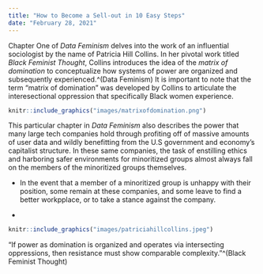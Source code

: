 ```yaml
---
title: "How to Become a Sell-out in 10 Easy Steps"
date: "February 28, 2021"
---
```


Chapter One of *Data Feminism* delves into the work of an influential sociologist by the name of Patricia Hill Collins. In her pivotal work titled *Black Feminist Thought*, Collins introduces the idea of the _matrix of domination_ to conceptualize how systems of power are organized and subsequently experienced.^(Data Feminism) It is important to note that the term "matrix of domination" was developed by Collins to articulate the interesectional oppression that specifically Black women experience.   

```r
knitr::include_graphics("images/matrixofdomination.png")
```

This particular chapter in *Data Feminism* also describes the power that many large tech companies hold through profiting off of massive amounts of user data and wildly benefitting from the U.S government and economy's capitalist structure. In these same companies, the task of enstilling ethics and harboring safer environments for minoritized groups almost always fall on the members of the minoritized groups themselves.  


- In the event that a member of a minoritized group is unhappy with their position, some remain at these companies, and some leave to find a better workpplace, or to take a stance against the company.

- 

```r
knitr::include_graphics("images/patriciahillcollins.jpeg")
```


"If power as domination is organized and operates via intersecting oppressions, then resistance must show comparable complexity."^(Black Feminist Thought)